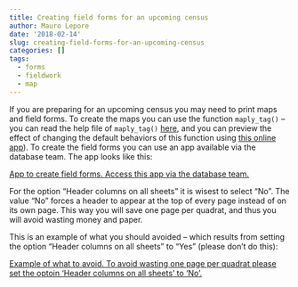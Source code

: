 ```yaml
---
title: Creating field forms for an upcoming census
author: Mauro Lepore
date: '2018-02-14'
slug: creating-field-forms-for-an-upcoming-census
categories: []
tags:
  - forms
  - fieldwork
  - map
---
```


If you are preparing for an upcoming census you may need to print maps and field forms. To create the maps you can use the function `maply_tag()` -- you can read the help file of `maply_tag()`  [here](https://forestgeo.github.io/fgeo.map/reference/maply_tag.html), and you can preview the effect of changing the default behaviors of this function using [this online app](https://bookdown.org/fgeocomm/maply_tag_app/)). To create the field forms you can use an app available via the database team. The app looks like this:

[App to create field forms. Access this app via the database team.](https://i.imgur.com/3FKzP4N.png)

For the option "Header columns on all sheets" it is wisest to select "No". The value "No" forces a header to appear at the top of every page instead of on its own page. This way you will save one page per quadrat, and thus you will avoid wasting money and paper. 

This is an example of what you should avoided -- which results from setting the option "Header columns on all sheets" to "Yes" (please don't do this):

[Example of what to avoid. To avoid wasting one page per quadrat please set the optoin 'Header columns on all sheets' to 'No'.](https://i.imgur.com/BX5wnDJ.png)
